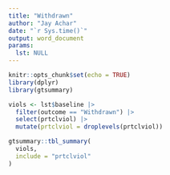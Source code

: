 ```yaml
---
title: "Withdrawn"
author: "Jay Achar"
date: "`r Sys.time()`"
output: word_document
params: 
  lst: NULL
---
```


```r
knitr::opts_chunk$set(echo = TRUE)
library(dplyr)
library(gtsummary)
```
```r
viols <- lst$baseline |>
  filter(outcome == "Withdrawn") |>
  select(prtclviol) |>
  mutate(prtclviol = droplevels(prtclviol))

gtsummary::tbl_summary(
  viols,
  include = "prtclviol"
)
```

